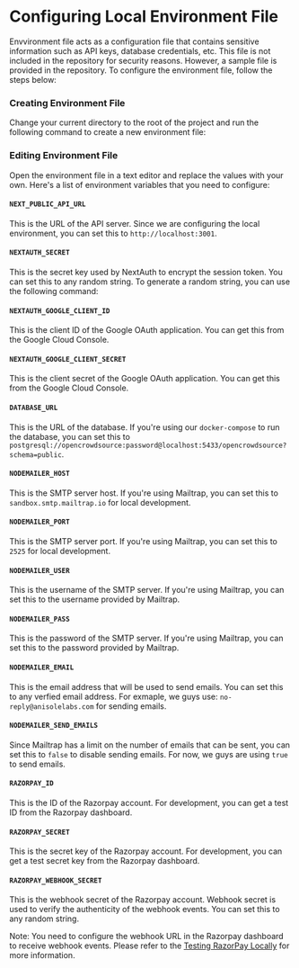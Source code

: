 # Configuring Local Environment File

Envvironment file acts as a configuration file that contains sensitive information such as API keys, database credentials, etc. This file is not included in the repository for security reasons. However, a sample file is provided in the repository. To configure the environment file, follow the steps below:

<Steps>

### Creating Environment File

Change your current directory to the root of the project and run the following command to create a new environment file:

<CodeBlock
  lang="bash"
  code="cp apps/open-crowd-source/.env.local.example apps/open-crowd-source/.env"
/>

### Editing Environment File

Open the environment file in a text editor and replace the values with your own. Here's a list of environment variables that you need to configure:

#### `NEXT_PUBLIC_API_URL`

This is the URL of the API server. Since we are configuring the local environment, you can set this to `http://localhost:3001`.

#### `NEXTAUTH_SECRET`

This is the secret key used by NextAuth to encrypt the session token. You can set this to any random string. To generate a random string, you can use the following command:

<CodeBlock
  lang="bash"
  code="openssl rand -base64 32"
/>

#### `NEXTAUTH_GOOGLE_CLIENT_ID`

This is the client ID of the Google OAuth application. You can get this from the Google Cloud Console.

#### `NEXTAUTH_GOOGLE_CLIENT_SECRET`

This is the client secret of the Google OAuth application. You can get this from the Google Cloud Console.

#### `DATABASE_URL`

This is the URL of the database. If you're using our `docker-compose` to run the database, you can set this to `postgresql://opencrowdsource:password@localhost:5433/opencrowdsource?schema=public`.

#### `NODEMAILER_HOST`

This is the SMTP server host. If you're using Mailtrap, you can set this to `sandbox.smtp.mailtrap.io` for local development.

#### `NODEMAILER_PORT`

This is the SMTP server port. If you're using Mailtrap, you can set this to `2525` for local development.

#### `NODEMAILER_USER`

This is the username of the SMTP server. If you're using Mailtrap, you can set this to the username provided by Mailtrap.

#### `NODEMAILER_PASS`

This is the password of the SMTP server. If you're using Mailtrap, you can set this to the password provided by Mailtrap.

#### `NODEMAILER_EMAIL`

This is the email address that will be used to send emails. You can set this to any verfied email address. For exmaple, we guys use: `no-reply@anisolelabs.com` for sending emails.

#### `NODEMAILER_SEND_EMAILS`

Since Mailtrap has a limit on the number of emails that can be sent, you can set this to `false` to disable sending emails. For now, we guys are using `true` to send emails.

#### `RAZORPAY_ID`

This is the ID of the Razorpay account. For development, you can get a test ID from the Razorpay dashboard.

#### `RAZORPAY_SECRET`

This is the secret key of the Razorpay account. For development, you can get a test secret key from the Razorpay dashboard.

#### `RAZORPAY_WEBHOOK_SECRET`

This is the webhook secret of the Razorpay account. Webhook secret is used to verify the authenticity of the webhook events. You can set this to any random string. 

Note: You need to configure the webhook URL in the Razorpay dashboard to receive webhook events. Please refer to the [Testing RazorPay Locally](/docs/testing-razorpay-locally) for more information.

</Steps>
